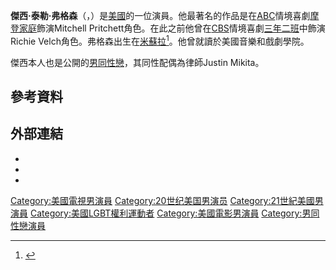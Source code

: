 {{Infobox person
| name = Jesse Tyler Ferguson
| image = Jesse Tyler Ferguson May 2014 (cropped).jpg
| alt = 
| caption = 
| birth_name =
| birth_date = {{Birth date and age|1975|10|22}}
| birth_place = 美國[[米蘇拉|米蘇拉]]
| death_date = <!-- {{Death date and age|YYYY|MM|DD|YYYY|MM|DD}} -->
| death_place = 
| nationality =
| other_names = 
| education = 
| alma_mater = 
| occupation = 演員
| yearsactive = 1998–現在
| spouse = {{marriage|Justin Mikita|2013}}
| children = 
| parents = 
| relatives = 
| website = 
}}
'''傑西·泰勒·弗格森'''（{{lang-en|Jesse Tyler Ferguson}}，{{bd|1975年|10月22日||}}）是[[美國|美國]]的一位演員。他最著名的作品是在[[美國廣播公司|ABC]]情境喜劇[[摩登家庭|摩登家庭]]飾演Mitchell Pritchett角色。在此之前他曾在[[CBS|CBS]]情境喜劇[[三年二班|三年二班]]中飾演Richie Velch角色。弗格森出生在[[米蘇拉|米蘇拉]]<ref name=FamilySearch-USPR-Robert>{{cite web|title=Robert B Ferguson|url=https://familysearch.org/pal:/MM9.1.1/KRNT-6D9|website=United States Public Records, 1970-2009|publisher=[[FamilySearch|FamilySearch]]|accessdate=August 4, 2014|archive-date=2016-03-06|archive-url=https://web.archive.org/web/20160306140844/https://familysearch.org/pal:/MM9.1.1/KRNT-6D9|dead-url=no}}</ref>。他曾就讀於美國音樂和戲劇學院。

傑西本人也是公開的[[男同性戀|男同性戀]]，其同性配偶為律師Justin Mikita。

==參考資料==
{{Reflist}}

==外部連結==
{{portal|人物}}
{{Commons category|Jesse Tyler Ferguson}}
*{{twitter|jessetyler}}
*{{IBDB name|40362}}
*{{IMDb name|272479}}

{{Authority control}}

{{DEFAULTSORT:Ferguson, Jesse Tyler}}
[[Category:美國電視男演員|Category:美國電視男演員]]
[[Category:20世纪美国男演员|Category:20世纪美国男演员]]
[[Category:21世紀美國男演員|Category:21世紀美國男演員]]
[[Category:美國LGBT權利運動者|Category:美國LGBT權利運動者]]
[[Category:美國電影男演員|Category:美國電影男演員]]
[[Category:男同性戀演員|Category:男同性戀演員]]